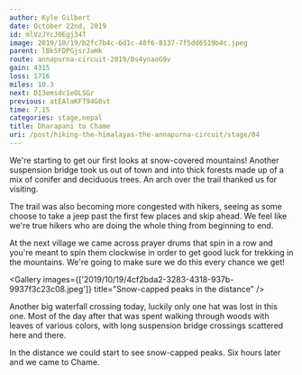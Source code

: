 ```yaml
---
author: Kyle Gilbert
date: October 22nd, 2019
id: mlVzJYcJ0Egj34T
image: 2019/10/19/b2fc7b4c-6d1c-48f6-8137-7f5dd6519b4c.jpeg
parent: lBkSFDPGjsrJaHk
route: annapurna-circuit-2019/0s4ynaoG9v
gain: 4315
loss: 1716
miles: 10.3
next: DI3emsdc1eOLSGr
previous: atEAlaKFT94G0vt
time: 7,15
categories: stage,nepal
title: Dharapani to Chame
uri: /post/hiking-the-himalayas-the-annapurna-circuit/stage/04
---
```


<Stats />

<Route />

We're starting to get our first looks at snow-covered mountains! Another
suspension bridge took us out of town and into thick forests made up of a
mix of conifer and deciduous trees. An arch over the trail thanked us for
visiting.

The trail was also becoming more congested with hikers, seeing as some choose
to take a jeep past the first few places and skip ahead. We feel like we're
true hikers who are doing the whole thing from beginning to end.

At the next village we came across prayer drums that spin in a row and you're
meant to spin them clockwise in order to get good luck for trekking in the
mountains. We're going to make sure we do this every chance we get!

<Gallery images={['2019/10/19/4cf2bda2-3283-4318-937b-9937f3c23c08.jpeg']} title="Snow-capped peaks in the distance" />

Another big waterfall crossing today, luckily only one hat was lost in this one.
Most of the day after that was spent walking through woods with leaves of
various colors, with long suspension bridge crossings scattered here and there.

In the distance we could start to see snow-capped peaks. Six hours later and we
came to Chame.

